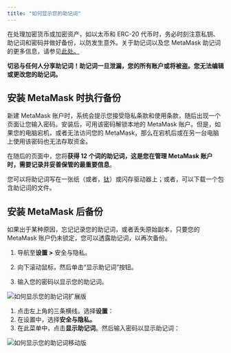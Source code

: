 ```yaml
---
title: "如何显示您的助记词"
---
```



在处理加密货币或加密资产，如以太币和 ERC-20 代币时，务必时刻注意私钥、助记词和密码并做好备份，以防发生意外。关于助记词以及您 MetaMask 助记词的更多信息，请参见[此处。](/getting-started/user-guide-secret-recovery-phrase-password-and-private-keys)

**切忌与任何人分享助记词！助记词一旦泄漏，您的所有账户或将被盗。您无法编辑或更改您的助记词。**

## 安装 MetaMask 时执行备份

新建 MetaMask 账户时，系统会提示您接受隐私条款和使用条款，随后出现一个页面让您输入密码。安装后，可用该密码解锁本地的 MetaMask 账户。但是，如果您的电脑宕机，或者无法访问您的 MetaMask，那么在宕机后或在另一台电脑上使用该密码也无法存取资金。

在随后的页面中，您将**获得 12 个词的助记词，这是您在管理 MetaMask 账户时，需要记录并妥善保管的最重要信息**。

您可以将助记词写在一张纸（或者，[钛](https://www.toughgadget.com/bitcoin-crypto-metal-recovery-seed-wallets/)）或闪存驱动器上；或者，可以下载一个包含助记词的文件。

## 安装 MetaMask 后备份

如果出于某种原因，忘记记录您的助记词，或者丢失原始副本，只要您的 MetaMask 账户仍未锁定，您可以透露助记词，以再次备份。

<Tabs>

<TabItem value="扩展版" label="扩展版">

1. 导航至**设置 >** 安全与隐私。

2. 向下滚动鼠标，然后单击“显示助记词”按钮。

3. 输入您的密码以显示您的助记词。

<div class="center-container">
  <div class="img-medium">
    <img
      src={
        require("../../../../../img/i18n/legacy/How_to_reveal_your_secret_recovery_phrase_extension.gif")
          .default
      }
      alt="如何显示您的助记词扩展版"
    />
  </div>
</div>

</TabItem>

<TabItem value="移动版" label="移动版">

1. 点击左上角的三条横线。选择**设置**：
2. 在设置中，选择**安全与隐私。**
3. 在此菜单中，点击**显示助记词**。然后输入密码以显示助记词：

<div class="center-container">
  <div class="img-medium">
    <img
      src={
        require("../../../../../img/i18n/legacy/How_to_reveal_your_secret_recovery_phrase_Mobile.gif")
          .default
      }
      alt="如何显示您的助记词移动版"
    />
  </div>
</div>

</TabItem>

</Tabs>
